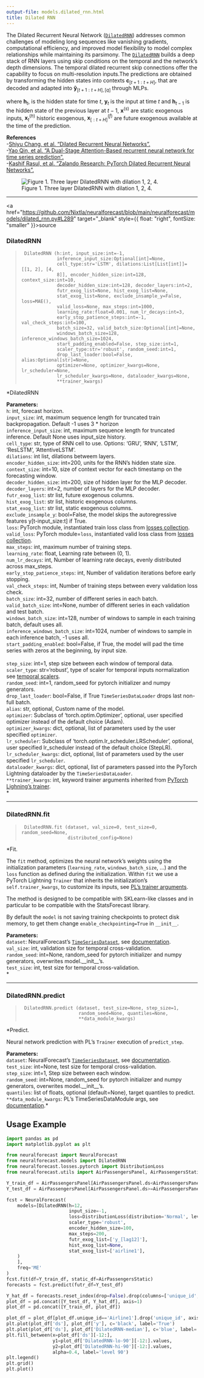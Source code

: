 ```yaml
---
output-file: models.dilated_rnn.html
title: Dilated RNN
---
```



The Dilated Recurrent Neural Network
([`DilatedRNN`](https://nixtlaverse.nixtla.io/neuralforecast/models.dilated_rnn.html#dilatedrnn))
addresses common challenges of modeling long sequences like vanishing
gradients, computational efficiency, and improved model flexibility to
model complex relationships while maintaining its parsimony. The
[`DilatedRNN`](https://nixtlaverse.nixtla.io/neuralforecast/models.dilated_rnn.html#dilatedrnn)
builds a deep stack of RNN layers using skip conditions on the temporal
and the network’s depth dimensions. The temporal dilated recurrent skip
connections offer the capability to focus on multi-resolution inputs.The
predictions are obtained by transforming the hidden states into contexts
$\mathbf{c}_{[t+1:t+H]}$, that are decoded and adapted into
$\mathbf{\hat{y}}_{[t+1:t+H],[q]}$ through MLPs.

where $\mathbf{h}_{t}$, is the hidden state for time $t$,
$\mathbf{y}_{t}$ is the input at time $t$ and $\mathbf{h}_{t-1}$ is the
hidden state of the previous layer at $t-1$, $\mathbf{x}^{(s)}$ are
static exogenous inputs, $\mathbf{x}^{(h)}_{t}$ historic exogenous,
$\mathbf{x}^{(f)}_{[:t+H]}$ are future exogenous available at the time
of the prediction.

**References**<br/>-[Shiyu Chang, et al. “Dilated Recurrent Neural
Networks”.](https://arxiv.org/abs/1710.02224)<br/>-[Yao Qin, et al. “A
Dual-Stage Attention-Based recurrent neural network for time series
prediction”.](https://arxiv.org/abs/1704.02971)<br/>-[Kashif Rasul, et
al. “Zalando Research: PyTorch Dilated Recurrent Neural
Networks”.](https://arxiv.org/abs/1710.02224)<br/>

<figure>
<img src="imgs_models/dilated_rnn.png"
alt="Figure 1. Three layer DilatedRNN with dilation 1, 2, 4." />
<figcaption aria-hidden="true">Figure 1. Three layer DilatedRNN with
dilation 1, 2, 4.</figcaption>
</figure>

------------------------------------------------------------------------

<a
href="https://github.com/Nixtla/neuralforecast/blob/main/neuralforecast/models/dilated_rnn.py#L289"
target="_blank" style={{ float: "right", fontSize: "smaller" }}>source</a>

### DilatedRNN

> ``` text
>  DilatedRNN (h:int, input_size:int=-1,
>              inference_input_size:Optional[int]=None,
>              cell_type:str='LSTM', dilations:List[List[int]]=[[1, 2], [4,
>              8]], encoder_hidden_size:int=128, context_size:int=10,
>              decoder_hidden_size:int=128, decoder_layers:int=2,
>              futr_exog_list=None, hist_exog_list=None,
>              stat_exog_list=None, exclude_insample_y=False, loss=MAE(),
>              valid_loss=None, max_steps:int=1000,
>              learning_rate:float=0.001, num_lr_decays:int=3,
>              early_stop_patience_steps:int=-1, val_check_steps:int=100,
>              batch_size=32, valid_batch_size:Optional[int]=None,
>              windows_batch_size=128, inference_windows_batch_size=1024,
>              start_padding_enabled=False, step_size:int=1,
>              scaler_type:str='robust', random_seed:int=1,
>              drop_last_loader:bool=False, alias:Optional[str]=None,
>              optimizer=None, optimizer_kwargs=None, lr_scheduler=None,
>              lr_scheduler_kwargs=None, dataloader_kwargs=None,
>              **trainer_kwargs)
> ```

\*DilatedRNN

**Parameters:**<br/> `h`: int, forecast horizon.<br/> `input_size`: int,
maximum sequence length for truncated train backpropagation. Default -1
uses 3 \* horizon <br/> `inference_input_size`: int, maximum sequence
length for truncated inference. Default None uses input_size
history.<br/> `cell_type`: str, type of RNN cell to use. Options: ‘GRU’,
‘RNN’, ‘LSTM’, ‘ResLSTM’, ‘AttentiveLSTM’.<br/> `dilations`: int list,
dilations betweem layers.<br/> `encoder_hidden_size`: int=200, units for
the RNN’s hidden state size.<br/> `context_size`: int=10, size of context
vector for each timestamp on the forecasting window.<br/>
`decoder_hidden_size`: int=200, size of hidden layer for the MLP
decoder.<br/> `decoder_layers`: int=2, number of layers for the MLP
decoder.<br/> `futr_exog_list`: str list, future exogenous columns.<br/>
`hist_exog_list`: str list, historic exogenous columns.<br/>
`stat_exog_list`: str list, static exogenous columns.<br/>
`exclude_insample_y`: bool=False, the model skips the autoregressive
features y\[t-input_size:t\] if True.<br/> `loss`: PyTorch module,
instantiated train loss class from [losses
collection](https://nixtla.github.io/neuralforecast/losses.pytorch.html).<br/>
`valid_loss`: PyTorch module=`loss`, instantiated valid loss class from
[losses
collection](https://nixtla.github.io/neuralforecast/losses.pytorch.html).<br/>
`max_steps`: int, maximum number of training steps.<br/> `learning_rate`:
float, Learning rate between (0, 1).<br/> `num_lr_decays`: int, Number of
learning rate decays, evenly distributed across max_steps.<br/>
`early_stop_patience_steps`: int, Number of validation iterations before
early stopping.<br/> `val_check_steps`: int, Number of training steps
between every validation loss check.<br/> `batch_size`: int=32, number of
different series in each batch.<br/> `valid_batch_size`: int=None, number
of different series in each validation and test batch.<br/>
`windows_batch_size`: int=128, number of windows to sample in each
training batch, default uses all.<br/> `inference_windows_batch_size`:
int=1024, number of windows to sample in each inference batch, -1 uses
all.<br/> `start_padding_enabled`: bool=False, if True, the model will
pad the time series with zeros at the beginning, by input size.<br/>  
`step_size`: int=1, step size between each window of temporal data.<br/>
`scaler_type`: str=‘robust’, type of scaler for temporal inputs
normalization see [temporal
scalers](https://nixtla.github.io/neuralforecast/common.scalers.html).<br/>
`random_seed`: int=1, random_seed for pytorch initializer and numpy
generators.<br/> `drop_last_loader`: bool=False, if True
`TimeSeriesDataLoader` drops last non-full batch.<br/> `alias`: str,
optional, Custom name of the model.<br/> `optimizer`: Subclass of
‘torch.optim.Optimizer’, optional, user specified optimizer instead of
the default choice (Adam).<br/> `optimizer_kwargs`: dict, optional, list
of parameters used by the user specified `optimizer`.<br/>
`lr_scheduler`: Subclass of ‘torch.optim.lr_scheduler.LRScheduler’,
optional, user specified lr_scheduler instead of the default choice
(StepLR).<br/> `lr_scheduler_kwargs`: dict, optional, list of parameters
used by the user specified `lr_scheduler`.<br/> `dataloader_kwargs`:
dict, optional, list of parameters passed into the PyTorch Lightning
dataloader by the `TimeSeriesDataLoader`. <br/> `**trainer_kwargs`: int,
keyword trainer arguments inherited from [PyTorch Lighning’s
trainer](https://pytorch-lightning.readthedocs.io/en/stable/api/pytorch_lightning.trainer.trainer.Trainer.html?highlight=trainer).<br/>\*

------------------------------------------------------------------------

### DilatedRNN.fit

> ``` text
>  DilatedRNN.fit (dataset, val_size=0, test_size=0, random_seed=None,
>                  distributed_config=None)
> ```

\*Fit.

The `fit` method, optimizes the neural network’s weights using the
initialization parameters (`learning_rate`, `windows_batch_size`, …) and
the `loss` function as defined during the initialization. Within `fit`
we use a PyTorch Lightning `Trainer` that inherits the initialization’s
`self.trainer_kwargs`, to customize its inputs, see [PL’s trainer
arguments](https://pytorch-lightning.readthedocs.io/en/stable/api/pytorch_lightning.trainer.trainer.Trainer.html?highlight=trainer).

The method is designed to be compatible with SKLearn-like classes and in
particular to be compatible with the StatsForecast library.

By default the `model` is not saving training checkpoints to protect
disk memory, to get them change `enable_checkpointing=True` in
`__init__`.

**Parameters:**<br/> `dataset`: NeuralForecast’s
[`TimeSeriesDataset`](https://nixtlaverse.nixtla.io/neuralforecast/tsdataset.html#timeseriesdataset),
see
[documentation](https://nixtla.github.io/neuralforecast/tsdataset.html).<br/>
`val_size`: int, validation size for temporal cross-validation.<br/>
`random_seed`: int=None, random_seed for pytorch initializer and numpy
generators, overwrites model.\_\_init\_\_’s.<br/> `test_size`: int, test
size for temporal cross-validation.<br/>\*

------------------------------------------------------------------------

### DilatedRNN.predict

> ``` text
>  DilatedRNN.predict (dataset, test_size=None, step_size=1,
>                      random_seed=None, quantiles=None,
>                      **data_module_kwargs)
> ```

\*Predict.

Neural network prediction with PL’s `Trainer` execution of
`predict_step`.

**Parameters:**<br/> `dataset`: NeuralForecast’s
[`TimeSeriesDataset`](https://nixtlaverse.nixtla.io/neuralforecast/tsdataset.html#timeseriesdataset),
see
[documentation](https://nixtla.github.io/neuralforecast/tsdataset.html).<br/>
`test_size`: int=None, test size for temporal cross-validation.<br/>
`step_size`: int=1, Step size between each window.<br/> `random_seed`:
int=None, random_seed for pytorch initializer and numpy generators,
overwrites model.\_\_init\_\_’s.<br/> `quantiles`: list of floats,
optional (default=None), target quantiles to predict. <br/>
`**data_module_kwargs`: PL’s TimeSeriesDataModule args, see
[documentation](https://pytorch-lightning.readthedocs.io/en/1.6.1/extensions/datamodules.html#using-a-datamodule).\*

## Usage Example


```python
import pandas as pd
import matplotlib.pyplot as plt

from neuralforecast import NeuralForecast
from neuralforecast.models import DilatedRNN
from neuralforecast.losses.pytorch import DistributionLoss
from neuralforecast.utils import AirPassengersPanel, AirPassengersStatic

Y_train_df = AirPassengersPanel[AirPassengersPanel.ds<AirPassengersPanel['ds'].values[-12]] # 132 train
Y_test_df = AirPassengersPanel[AirPassengersPanel.ds>=AirPassengersPanel['ds'].values[-12]].reset_index(drop=True) # 12 test

fcst = NeuralForecast(
    models=[DilatedRNN(h=12,
                       input_size=-1,
                       loss=DistributionLoss(distribution='Normal', level=[80, 90]),
                       scaler_type='robust',
                       encoder_hidden_size=100,
                       max_steps=200,
                       futr_exog_list=['y_[lag12]'],
                       hist_exog_list=None,
                       stat_exog_list=['airline1'],
    )
    ],
    freq='ME'
)
fcst.fit(df=Y_train_df, static_df=AirPassengersStatic)
forecasts = fcst.predict(futr_df=Y_test_df)

Y_hat_df = forecasts.reset_index(drop=False).drop(columns=['unique_id','ds'])
plot_df = pd.concat([Y_test_df, Y_hat_df], axis=1)
plot_df = pd.concat([Y_train_df, plot_df])

plot_df = plot_df[plot_df.unique_id=='Airline1'].drop('unique_id', axis=1)
plt.plot(plot_df['ds'], plot_df['y'], c='black', label='True')
plt.plot(plot_df['ds'], plot_df['DilatedRNN-median'], c='blue', label='median')
plt.fill_between(x=plot_df['ds'][-12:], 
                 y1=plot_df['DilatedRNN-lo-90'][-12:].values, 
                 y2=plot_df['DilatedRNN-hi-90'][-12:].values,
                 alpha=0.4, label='level 90')
plt.legend()
plt.grid()
plt.plot()
```


